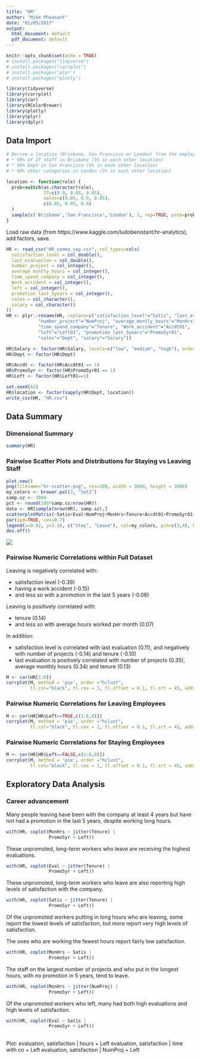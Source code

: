 ```yaml
---
title: "HR"
author: "Mike Pheasant"
date: "01/05/2017"
output:
  html_document: default
  pdf_document: default
---
```


```r
knitr::opts_chunk$set(echo = TRUE)
# install.packages("tidyverse")
# install.packages("corrplot")
# install.packages('plyr')
# install.packages("plotly")

library(tidyverse)
library(corrplot)
library(car)
library(RColorBrewer)
library(plotly)
library(plyr)
library(dplyr)

```

## Data Import

```r
# Derive a location (Brisbane, San Francisco or London) from the employee role:
# * 90% of IT staff in Brisbane (5% in each other location)
# * 90% Dept in San Francisco (5% in each other location)
# * 90% other categories in London (5% in each other location)

location <- function(role) {
  prob=switch(as.character(role),
              IT=c(0.9, 0.05, 0.05),
              sales=c(0.05, 0.9, 0.05),
              c(0.05, 0.05, 0.9)
  )
  sample(c('Brisbane','San Francisco','London'), 1, rep=TRUE, prob=prob)
}
```

Load raw data (from https://www.kaggle.com/ludobenistant/hr-analytics), add factors, save.

```r
HR <- read_csv("HR_comma_sep.csv", col_types=cols(
  satisfaction_level = col_double(),
  last_evaluation = col_double(),
  number_project = col_integer(),
  average_montly_hours = col_integer(),
  time_spend_company = col_integer(),
  Work_accident = col_integer(),
  left = col_integer(),
  promotion_last_5years = col_integer(),
  sales = col_character(),
  salary = col_character()
))
HR <- plyr::rename(HR, replace=c("satisfaction_level"="Satis", "last_evaluation"="Eval",
            "number_project"="NumProj", "average_montly_hours"="MonHrs",
            "time_spend_company"="Tenure", "Work_accident"="Accdt01", 
            "left"="Left01", "promotion_last_5years"="Promo5yr01",
            "sales"="Dept", "salary"="Salary"))

HR$Salary <- factor(HR$Salary, levels=c("low", "medium", "high"), ordered=TRUE)
HR$Dept <- factor(HR$Dept)

HR$Accdt <- factor(HR$Accdt01 == 1)
HR$Promo5yr <- factor(HR$Promo5yr01 == 1)
HR$Left <- factor(HR$Left01==1)

set.seed(42)
HR$location <- factor(sapply(HR$Dept, location))
write_csv(HR, "HR.csv")
```

## Data Summary

### Dimensional Summary

```r
summary(HR)
```

### Pairwise Scatter Plots and Distributions for Staying vs Leaving Staff 

```r
plot.new()
png(filename="hr-scatter.png", res=300, width = 3000, height = 3000)
my_colors <- brewer.pal(3, "Set2")
samp.sz <- 3000
pct <- round(100*samp.sz/nrow(HR))
data <- HR[sample(nrow(HR), samp.sz),]
scatterplotMatrix(~Satis+Eval+NumProj+MonHrs+Tenure+Accdt01+Promo5yr01+Dept+Salary|Left01, data=data, reg.line="", smoother="", col=my_colors , smoother.args=list(col="grey") , pch=c(3,4), legend.plot=FALSE, main=paste("Scatter Plot Pairs for HR Turnover (",pct,"% of data)", sep=""))
par(xpd=TRUE, cex=0.7)
legend(x=0.92, y=1.16, c("Stay", "Leave"), col=my_colors, pch=c(3,4), horiz=TRUE)
dev.off()
```

![](hr-scatter.png)

### Pairwise Numeric Correlations within Full Dataset

Leaving is negatively correlated with:

* satisfaction level (-0.39) 
* having a work accident (-0.15) 
* and less so with a promotion in the last 5 years (-0.06)

Leaving is positively correlated with:

* tenure (0.14)
* and less so with average hours worked per month (0.07)

In addition:

* satisfaction level is correlated with last evaluation (0.11), and negatively with number of projects (-0.14) and tenure (-0.10)
* last evaluation is positively correlated with number of projects (0.35), average monthly hours (0.34) and tenure (0.13)

```r
M <- cor(HR[1:8])
corrplot(M, method = 'pie', order ="hclust",
         tl.col="black", tl.cex = 1, tl.offset = 0.1, tl.srt = 45, addrect=2)
```

### Pairwise Numeric Correlations for Leaving Employees

```r
M <- cor(HR[HR$Left==TRUE,c(1:6,8)])
corrplot(M, method = 'pie', order ="hclust",
         tl.col="black", tl.cex = 1, tl.offset = 0.1, tl.srt = 45, addrect=2)
```


### Pairwise Numeric Correlations for Staying Employees

```r
M <- cor(HR[HR$Left==FALSE,c(1:6,8)])
corrplot(M, method = 'pie', order ="hclust",
         tl.col="black", tl.cex = 1, tl.offset = 0.1, tl.srt = 45, addrect=2)
```



## Exploratory Data Analysis

### Career advancement

Many people leaving have been with the company at least 4 years but have not had a promotion in the last 5 years, despite working long hours.

```r
with(HR, coplot(MonHrs ~ jitter(Tenure) |
                Promo5yr + Left))
```

These unpromoted, long-term workers who leave are receiving the highest evaluations.

```r
with(HR, coplot(Eval ~ jitter(Tenure) |
                Promo5yr + Left))
```

These unpromoted, long-term workers who leave are also reporting high levels of satisfaction with the company.

```r
with(HR, coplot(Satis ~ jitter(Tenure) |
                Promo5yr + Left))
```

Of the unpromoted workers putting in long hours who are leaving, some report the lowest levels of satisfaction, but more report very high levels of satisfaction. 

The ones who are working the fewest hours report fairly low satisfaction. 

```r
with(HR, coplot(MonHrs ~ Satis |
                Promo5yr + Left))
```

The staff on the largest number of projects and who put in the longest hours, with no promotion in 5 years, tend to leave.

```r
with(HR, coplot(MonHrs ~ jitter(NumProj) |
                Promo5yr + Left))
```

Of the unpromoted workers who left, many had both high evaluations and high levels of satisfaction.

```r
with(HR, coplot(Eval ~ Satis |
                Promo5yr + Left))
```

## 

Plot:
evaluation, satisfaction | hours + Left
evaluation, satisfaction | time with co + Left
evaluation, satisfaction | NumProj + Left
